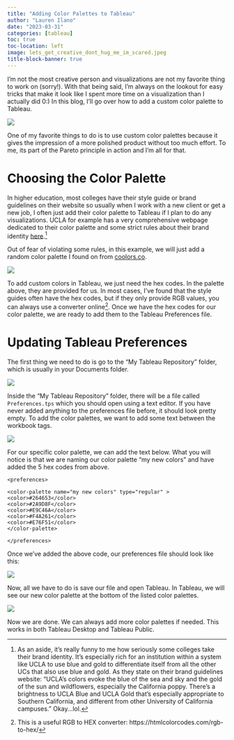 ```yaml
---
title: "Adding Color Palettes to Tableau"
author: "Lauren Ilano"
date: "2023-03-31"
categories: [tableau]
toc: true
toc-location: left
image: lets_get_creative_dont_hug_me_im_scared.jpeg
title-block-banner: true
---
```



I'm not the most creative person and visualizations are not my favorite thing to work on (sorry!). With that being said, I'm always on the lookout for easy tricks that make it look like I spent more time on a visualization than I actually did 0:) In this blog, I'll go over how to add a custom color palette to Tableau. 

![](lets_get_creative_dont_hug_me_im_scared.jpeg)

One of my favorite things to do is to use custom color palettes because it gives the impression of a more polished product without too much effort. To me, its part of the Pareto principle in action and I'm all for that. 

# Choosing the Color Palette

In higher education, most colleges have their style guide or brand guidelines on their website so usually when I work with a new client or get a new job, I often just add their color palette to Tableau if I plan to do any visualizations. UCLA for example has a very comprehensive webpage dedicated to their color palette and some strict rules about their brand identity [here](https://brand.ucla.edu/identity/colors).^[As an aside, it's really funny to me how seriously some colleges take their brand identity. It's especially rich for an institution within a system like UCLA to use blue and gold to differentiate itself from all the other UCs that also use blue and gold. As they state on their brand guidelines website: "UCLA's colors evoke the blue of the sea and sky and the gold of the sun and wildflowers, especially the California poppy. There's a brightness to UCLA Blue and UCLA Gold that's especially appropriate to Southern California, and different from other University of California campuses." Okay...lol.] 

Out of fear of violating some rules, in this example, we will just add a random color palette I found on from [coolors.co](https://coolors.co/palette/264653-2a9d8f-e9c46a-f4a261-e76f51).

![](screenshots/color-palette.png)

To add custom colors in Tableau, we just need the hex codes. In the palette above, they are provided for us. In most cases, I've found that the style guides often have the hex codes, but if they only provide RGB values, you can always use a converter online^[This is a useful RGB to HEX converter: https://htmlcolorcodes.com/rgb-to-hex/]. Once we have the hex codes for our color palette, we are ready to add them to the Tableau Preferences file. 

# Updating Tableau Preferences

The first thing we need to do is go to the "My Tableau Repository" folder, which is usually in your Documents folder. 

![](screenshots/my-docs.png)

Inside the "My Tableau Repository" folder, there will be a file called `Preferences.tps` which you should open using a text editor. If you have never added anything to the preferences file before, it should look pretty empty. To add the color palettes, we want to add some text between the workbook tags. 

![](screenshots/blank-preferences-file.png)

For our specific color palette, we can add the text below. What you will notice is that we are naming our color palette "my new colors" and have added the 5 hex codes from above. 

```text

<preferences>

<color-palette name="my new colors" type="regular" >
<color>#264653</color>
<color>#2A9D8F</color>
<color>#E9C46A</color>
<color>#F4A261</color>
<color>#E76F51</color>
</color-palette>

</preferences>

```

Once we've added the above code, our preferences file should look like this:

![](screenshots/preferences-with-colors.png)

Now, all we have to do is save our file and open Tableau. In Tableau, we will see our new color palette at the bottom of the listed color palettes. 

![](screenshots/colors-in-tableau.png)

Now we are done. We can always add more color palettes if needed. This works in both Tableau Desktop and Tableau Public. 
